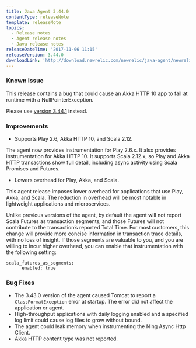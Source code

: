 ```yaml
---
title: Java Agent 3.44.0
contentType: releaseNote
template: releaseNote
topics:
  - Release notes
  - Agent release notes
  - Java release notes
releaseDateTime: '2017-11-06 11:15'
releaseVersion: 3.44.0
downloadLink: 'http://download.newrelic.com/newrelic/java-agent/newrelic-agent/3.44.0'
---
```


### Known Issue

This release contains a bug that could cause an Akka HTTP 10 app to fail at runtime with a NullPointerException.

Please use [version 3.44.1](https://docs.newrelic.com/docs/release-notes/agent-release-notes/java-release-notes/java-agent-3441) instead.

### Improvements

* Supports Play 2.6, Akka HTTP 10, and Scala 2.12.

The agent now provides instrumentation for Play 2.6.x. It also provides instrumentation for Akka HTTP 10. It supports Scala 2.12.x, so Play and Akka HTTP transactions show full detail, including async activity using Scala Promises and Futures.

* Lowers overhead for Play, Akka, and Scala.

This agent release imposes lower overhead for applications that use Play, Akka, and Scala. The reduction in overhead will be most notable in lightweight applications and microservices.

Unlike previous versions of the agent, by default the agent will not report Scala Futures as transaction segments, and those Futures will not contribute to the transaction’s reported Total Time. For most customers, this change will provide more concise information in transaction trace details, with no loss of insight. If those segments are valuable to you, and you are willing to incur higher overhead, you can enable that instrumentation with the following setting:

```
scala_futures_as_segments:
      enabled: true
```

### Bug Fixes

* The 3.43.0 version of the agent caused Tomcat to report a `ClassFormatException` error at startup. The error did not affect the application or agent.
* High-throughput applications with daily logging enabled and a specified log limit could cause log files to grow without bound.
* The agent could leak memory when instrumenting the Ning Async Http Client.
* Akka HTTP content type was not reported.
